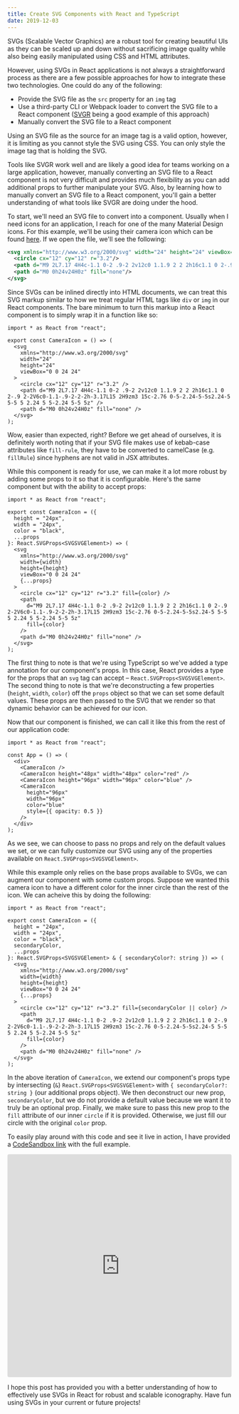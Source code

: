 ```yaml
---
title: Create SVG Components with React and TypeScript
date: 2019-12-03
---
```


SVGs (Scalable Vector Graphics) are a robust tool for creating beautiful UIs as they can be scaled up and down without sacrificing image quality while also being easily manipulated using CSS and HTML attributes.

However, using SVGs in React applications is not always a straightforward process as there are a few possible approaches for how to integrate these two technologies. One could do any of the following:

- Provide the SVG file as the `src` property for an `img` tag
- Use a third-party CLI or Webpack loader to convert the SVG file to a React component ([SVGR](https://github.com/smooth-code/svgr) being a good example of this approach)
- Manually convert the SVG file to a React component

Using an SVG file as the source for an image tag is a valid option, however, it is limiting as you cannot style the SVG using CSS. You can only style the image tag that is holding the SVG.

Tools like SVGR work well and are likely a good idea for teams working on a large application, however, manually converting an SVG file to a React component is not very difficult and provides much flexibility as you can add additional props to further manipulate your SVG. Also, by learning how to manually convert an SVG file to a React component, you'll gain a better understanding of what tools like SVGR are doing under the hood.

To start, we'll need an SVG file to convert into a component. Usually when I need icons for an application, I reach for one of the many Material Design icons. For this example, we'll be using their camera icon which can be found [here](https://material.io/resources/icons/?icon=photo_camera&style=baseline). If we open the file, we'll see the following:

```xml
<svg xmlns="http://www.w3.org/2000/svg" width="24" height="24" viewBox="0 0 24 24">
  <circle cx="12" cy="12" r="3.2"/>
  <path d="M9 2L7.17 4H4c-1.1 0-2 .9-2 2v12c0 1.1.9 2 2 2h16c1.1 0 2-.9 2-2V6c0-1.1-.9-2-2-2h-3.17L15 2H9zm3 15c-2.76 0-5-2.24-5-5s2.24-5 5-5 5 2.24 5 5-2.24 5-5 5z"/>
  <path d="M0 0h24v24H0z" fill="none"/>
</svg>
```

Since SVGs can be inlined directly into HTML documents, we can treat this SVG markup similar to how we treat regular HTML tags like `div` or `img` in our React components. The bare minimum to turn this markup into a React component is to simply wrap it in a function like so:

```tsx
import * as React from "react";

export const CameraIcon = () => (
  <svg
    xmlns="http://www.w3.org/2000/svg"
    width="24"
    height="24"
    viewBox="0 0 24 24"
  >
    <circle cx="12" cy="12" r="3.2" />
    <path d="M9 2L7.17 4H4c-1.1 0-2 .9-2 2v12c0 1.1.9 2 2 2h16c1.1 0 2-.9 2-2V6c0-1.1-.9-2-2-2h-3.17L15 2H9zm3 15c-2.76 0-5-2.24-5-5s2.24-5 5-5 5 2.24 5 5-2.24 5-5 5z" />
    <path d="M0 0h24v24H0z" fill="none" />
  </svg>
);
```

Wow, easier than expected, right? Before we get ahead of ourselves, it is definitely worth noting that if your SVG file makes use of kebab-case attributes like `fill-rule`, they have to be converted to camelCase (e.g. `fillRule`) since hyphens are not valid in JSX attributes.

While this component is ready for use, we can make it a lot more robust by adding some props to it so that it is configurable. Here's the same component but with the ability to accept props:

```tsx
import * as React from "react";

export const CameraIcon = ({
  height = "24px",
  width = "24px",
  color = "black",
  ...props
}: React.SVGProps<SVGSVGElement>) => (
  <svg
    xmlns="http://www.w3.org/2000/svg"
    width={width}
    height={height}
    viewBox="0 0 24 24"
    {...props}
  >
    <circle cx="12" cy="12" r="3.2" fill={color} />
    <path
      d="M9 2L7.17 4H4c-1.1 0-2 .9-2 2v12c0 1.1.9 2 2 2h16c1.1 0 2-.9 2-2V6c0-1.1-.9-2-2-2h-3.17L15 2H9zm3 15c-2.76 0-5-2.24-5-5s2.24-5 5-5 5 2.24 5 5-2.24 5-5 5z"
      fill={color}
    />
    <path d="M0 0h24v24H0z" fill="none" />
  </svg>
);
```

The first thing to note is that we're using TypeScript so we've added a type annotation for our component's props. In this case, React provides a type for the props that an `svg` tag can accept – `React.SVGProps<SVGSVGElement>`. The second thing to note is that we're deconstructing a few properties (`height`, `width`, `color`) off the `props` object so that we can set some default values. These props are then passed to the SVG that we render so that dynamic behavior can be achieved for our icon.

Now that our component is finished, we can call it like this from the rest of our application code:

```tsx
import * as React from "react";

const App = () => (
  <div>
    <CameraIcon />
    <CameraIcon height="48px" width="48px" color="red" />
    <CameraIcon height="96px" width="96px" color="blue" />
    <CameraIcon
      height="96px"
      width="96px"
      color="blue"
      style={{ opacity: 0.5 }}
    />
  </div>
);
```

As we see, we can choose to pass no props and rely on the default values we set, or we can fully customize our SVG using any of the properties available on `React.SVGProps<SVGSVGElement>`.

While this example only relies on the base props available to SVGs, we can augment our component with some custom props. Suppose we wanted this camera icon to have a different color for the inner circle than the rest of the icon. We can acheive this by doing the following:

```tsx
import * as React from "react";

export const CameraIcon = ({
  height = "24px",
  width = "24px",
  color = "black",
  secondaryColor,
  ...props
}: React.SVGProps<SVGSVGElement> & { secondaryColor?: string }) => (
  <svg
    xmlns="http://www.w3.org/2000/svg"
    width={width}
    height={height}
    viewBox="0 0 24 24"
    {...props}
  >
    <circle cx="12" cy="12" r="3.2" fill={secondaryColor || color} />
    <path
      d="M9 2L7.17 4H4c-1.1 0-2 .9-2 2v12c0 1.1.9 2 2 2h16c1.1 0 2-.9 2-2V6c0-1.1-.9-2-2-2h-3.17L15 2H9zm3 15c-2.76 0-5-2.24-5-5s2.24-5 5-5 5 2.24 5 5-2.24 5-5 5z"
      fill={color}
    />
    <path d="M0 0h24v24H0z" fill="none" />
  </svg>
);
```

In the above iteration of `CameraIcon`, we extend our component's props type by intersecting (`&`) `React.SVGProps<SVGSVGElement>` with `{ secondaryColor?: string }` (our additional props object). We then deconstruct our new prop, `secondaryColor`, but we do not provide a default value because we want it to truly be an optional prop. Finally, we make sure to pass this new prop to the `fill` attribute of our inner `circle` if it is provided. Otherwise, we just fill our circle with the original `color` prop.

To easily play around with this code and see it live in action, I have provided a [CodeSandbox link](https://codesandbox.io/embed/optimistic-mirzakhani-0jw88?fontsize=14&hidenavigation=1&theme=dark) with the full example.

<iframe
  src="https://codesandbox.io/embed/optimistic-mirzakhani-0jw88?fontsize=14&hidenavigation=1&theme=dark"
  style="width:100%; height:500px; border:0; border-radius: 4px; overflow:hidden;"
  title="svg-component-example"
  allow="geolocation; microphone; camera; midi; vr; accelerometer; gyroscope; payment; ambient-light-sensor; encrypted-media; usb"
  sandbox="allow-modals allow-forms allow-popups allow-scripts allow-same-origin"
></iframe>

I hope this post has provided you with a better understanding of how to effectively use SVGs in React for robust and scalable iconography. Have fun using SVGs in your current or future projects!
